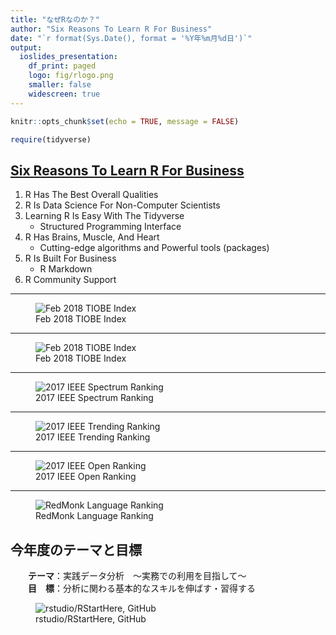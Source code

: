 ```yaml
---
title: "なぜRなのか？"
author: "Six Reasons To Learn R For Business"
date: "`r format(Sys.Date(), format = '%Y年%m月%d日')`"
output:
  ioslides_presentation:
    df_print: paged
    logo: fig/rlogo.png
    smaller: false
    widescreen: true
---
```


```r
knitr::opts_chunk$set(echo = TRUE, message = FALSE)

require(tidyverse)
```


## [Six Reasons To Learn R For Business](https://www.r-bloggers.com/six-reasons-to-learn-r-for-business/){target="_blank"}

1. R Has The Best Overall Qualities
1. R Is Data Science For Non-Computer Scientists
1. Learning R Is Easy With The Tidyverse
    * Structured Programming Interface
1. R Has Brains, Muscle, And Heart
    * Cutting-edge algorithms and Powerful tools (packages)
1. R Is Built For Business
    * R Markdown
1. R Community Support

---

![Feb 2018 TIOBE Index](./fig/TIOBE_index_201802.png)

---

![Feb 2018 TIOBE Index](./fig/TIOBE_index_R_201802.png)

---

![2017 IEEE Spectrum Ranking](./fig/IEEE_Spectrum_Ranking_2017.png)

---

![2017 IEEE Trending Ranking](./fig/IEEE_Trending_Ranking_2017.png)

---

![2017 IEEE Open Ranking](./fig/IEEE_Open_Source_Hubs_Ranking_2017.png)

---

![RedMonk Language Ranking](./fig/redmonklang.png)

## 今年度のテーマと目標
　　**テーマ**：実践データ分析　～実務での利用を目指して～  
　　**目　標**：分析に関わる基本的なスキルを伸ばす・習得する

![rstudio/RStartHere, GitHub](./fig/dswf.png)
